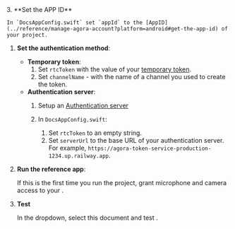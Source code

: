 <ProductWrapper notAllowed="signaling" >
3. **Set the APP ID**

    In `DocsAppConfig.swift` set `appId` to the [AppID](../reference/manage-agora-account?platform=android#get-the-app-id) of your project.

1. **Set the authentication method**:

    - **Temporary token**:
        1. Set `rtcToken`  with the value of your [temporary token](../reference/manage-agora-account#generate-a-temporary-token).
        1. Set `channelName` - with the name of a channel you used to create the token.
    - **Authentication server**:
        1. Setup an [Authentication server](../get-started/authentication-workflow?platform#create-and-run-a-token-server)
        1. In `DocsAppConfig.swift`:

           1. Set  `rtcToken` to an empty string.
           1. Set `serverUrl` to the base URL of your authentication server. For example, `https://agora-token-service-production-1234.up.railway.app`.

1.  **Run the <Vpl k="NAME" /> reference app**:

    If this is the first time you run the project, grant microphone and camera access to your <Vpl k="CLIENT" />.

1. **Test <Vpd k="PRODUCT" />**

    In the dropdown, select this document and test <Vpd k="PRODUCT" />.



</ProductWrapper>
